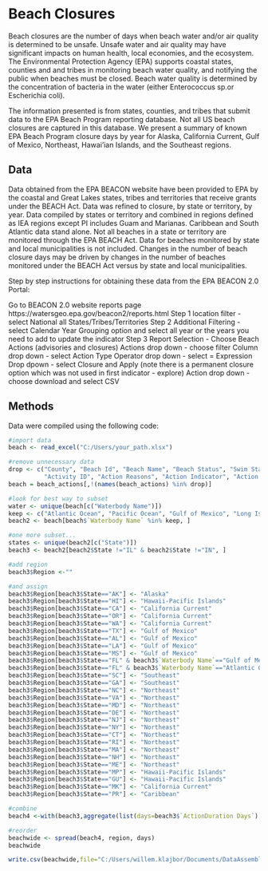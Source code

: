 # Beach Closures

Beach closures are the number of days when beach water and/or air quality is determined to be unsafe. Unsafe water and air quality may have significant impacts on human health, local economies, and the ecosystem. The Environmental Protection Agency (EPA) supports coastal states, counties and and tribes in monitoring beach water quality, and notifying the public when beaches must be closed. Beach water quality is determined by the concentration of bacteria in the water (either Enterococcus sp.or Escherichia coli). 

The information presented is from states, counties, and tribes that submit data to the EPA Beach Program reporting database. Not all US beach closures are captured in this database.  We present a summary of known EPA Beach Program closure days by year for Alaska, California Current, Gulf of Mexico, Northeast, Hawai’ian Islands, and the Southeast regions.

## Data
Data obtained from the EPA BEACON website have been provided to EPA by the coastal and Great Lakes states, tribes and territories that receive grants under the BEACH Act.  Data was refined to closure, by state or territory, by year. Data compiled by states or territory and  combined in regions defined as IEA regions except PI includes Guam and Marianas. Caribbean and South Atlantic data stand alone. Not all beaches in a state or territory are monitored through the EPA BEACH Act. Data for beaches monitored by state and local municipalities is not included. Changes in the number of beach closure days may be driven by changes in the number of beaches monitored under the BEACH Act versus by state and local municipalities.

Step by step instructions for obtaining these data from the EPA BEACON 2.0 Portal:

Go to BEACON 2.0 website reports page
https://watersgeo.epa.gov/beacon2/reports.html
Step 1 location filter - select National all States/Tribes/Territories
Step 2 Additional Filtering - select Calendar Year Grouping option and select all year or the years you need to add to update the indicator
Step 3 Report Selection - Choose Beach Actions (advisories and closures)
Actions drop down - choose filter
Column drop down - select Action Type
Operator drop down - select =
Expression Drop dpown - select Closure and Apply (note there is a permanent closure option which was not used in first indicator - explore)
Action drop down - choose download and select CSV

## Methods
Data were compiled using the following code:

```r
#import data
beach <- read_excel("C:/Users/your_path.xlsx")

#remove unnecessary data
drop <- c("County", "Beach Id", "Beach Name", "Beach Status", "Swim Status", "Reported", "Station ID",
          "Activity ID", "Action Reasons", "Action Indicator", "Action Possible Source")
beach = beach_actions[,!(names(beach_actions) %in% drop)]

#look for best way to subset
water <- unique(beach[c("Waterbody Name")])
keep <- c("Atlantic Ocean", "Pacific Ocean", "Gulf of Mexico", "Long Island Sound", "-", "Chesapeake Bay")
beach2 <- beach[beach$`Waterbody Name` %in% keep, ]

#one more subset...
states <- unique(beach2[c("State")])
beach3 <- beach2[beach2$State !="IL" & beach2$State !="IN", ]

#add region
beach3$Region <-""

#and assign
beach3$Region[beach3$State=="AK"] <- "Alaska"
beach3$Region[beach3$State=="HI"] <- "Hawaii-Pacific Islands"
beach3$Region[beach3$State=="CA"] <- "California Current"
beach3$Region[beach3$State=="OR"] <- "California Current"
beach3$Region[beach3$State=="WA"] <- "California Current"
beach3$Region[beach3$State=="TX"] <- "Gulf of Mexico"
beach3$Region[beach3$State=="AL"] <- "Gulf of Mexico"
beach3$Region[beach3$State=="LA"] <- "Gulf of Mexico"
beach3$Region[beach3$State=="MS"] <- "Gulf of Mexico"
beach3$Region[beach3$State=="FL" & beach3$`Waterbody Name`=="Gulf of Mexico"] <- "Gulf of Mexico"
beach3$Region[beach3$State=="FL" & beach3$`Waterbody Name`=="Atlantic Ocean"] <- "Southeast"
beach3$Region[beach3$State=="SC"] <- "Southeast"
beach3$Region[beach3$State=="GA"] <- "Southeast"
beach3$Region[beach3$State=="NC"] <- "Northeast"
beach3$Region[beach3$State=="VA"] <- "Northeast"
beach3$Region[beach3$State=="MD"] <- "Northeast"
beach3$Region[beach3$State=="DE"] <- "Northeast"
beach3$Region[beach3$State=="NJ"] <- "Northeast"
beach3$Region[beach3$State=="NY"] <- "Northeast"
beach3$Region[beach3$State=="CT"] <- "Northeast"
beach3$Region[beach3$State=="RI"] <- "Northeast"
beach3$Region[beach3$State=="MA"] <- "Northeast"
beach3$Region[beach3$State=="NH"] <- "Northeast"
beach3$Region[beach3$State=="ME"] <- "Northeast"
beach3$Region[beach3$State=="MP"] <- "Hawaii-Pacific Islands"
beach3$Region[beach3$State=="GU"] <- "Hawaii-Pacific Islands"
beach3$Region[beach3$State=="MK"] <- "California Current"
beach3$Region[beach3$State=="PR"] <- "Caribbean"

#combine
beach4 <-with(beach3,aggregate(list(days=beach3$`ActionDuration Days`), by=list(region=beach3$Region,year=beach3$Year), sum))

#reorder
beachwide <- spread(beach4, region, days)
beachwide

write.csv(beachwide,file="C:/Users/willem.klajbor/Documents/DataAssembly/output/beach.csv")

```

